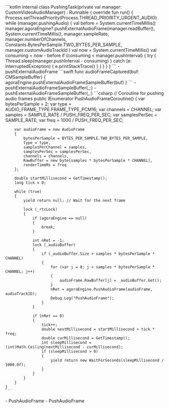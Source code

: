 <PlatformWrapper platform="android">
    ```kotlin
    internal class PushingTask(private val manager: CustomVideoAudioManager) : Runnable {
        override fun run() {
            Process.setThreadPriority(Process.THREAD_PRIORITY_URGENT_AUDIO)
            while (manager.pushingAudio) {
                val before = System.currentTimeMillis()
                manager.agoraEngine?.pushExternalAudioFrame(manager.readBuffer(),
                    System.currentTimeMillis(),
                    manager.sampleRate,
                    manager.numberOfChannels,
                    Constants.BytesPerSample.TWO_BYTES_PER_SAMPLE,
                    manager.customAudioTrackId
                )
                val now = System.currentTimeMillis()
                val consuming = now - before
                if (consuming < manager.pushInterval) {
                    try {
                        Thread.sleep(manager.pushInterval - consuming)
                    } catch (e: InterruptedException) {
                        e.printStackTrace()
                    }
                }
            }
        }
    }
    ```
    - <Link to="{{Global.API_REF_ANDROID_ROOT}}/class_irtcengine.html#api_imediaengine_pushaudioframe">pushExternalAudioFrame</Link>
</PlatformWrapper>
<PlatformWrapper platform={["ios","macos"]}>
    ```swift
    func audioFrameCaptured(buf: CMSampleBuffer) {
        agoraEngine.pushExternalAudioFrameSampleBuffer(buf)
    }
    ```
    <PlatformWrapper platform="ios">
    - <Link to="{{Global.API_REF_IOS_ROOT_RTC_ENGINE_KIT}}/pushexternalaudioframesamplebuffer(_:)">pushExternalAudioFrameSampleBuffer(_:)</Link>
    </PlatformWrapper>
    <PlatformWrapper platform="macos">
    - <Link to="{{Global.API_REF_MACOS_ROOT_RTC_ENGINE_KIT}}/pushexternalaudioframesamplebuffer(_:)">pushExternalAudioFrameSampleBuffer(_:)</Link>
    </PlatformWrapper>
</PlatformWrapper>
<PlatformWrapper platform="unity">
    ```csharp
     // Coroutine for pushing audio frames
    public IEnumerator PushAudioFrameCoroutine()
    {
        var bytesPerSample = 2;
        var type = AUDIO_FRAME_TYPE.FRAME_TYPE_PCM16;
        var channels = CHANNEL;
        var samples = SAMPLE_RATE / PUSH_FREQ_PER_SEC;
        var samplesPerSec = SAMPLE_RATE;
        var freq = 1000 / PUSH_FREQ_PER_SEC;

        var audioFrame = new AudioFrame
        {
            bytesPerSample = BYTES_PER_SAMPLE.TWO_BYTES_PER_SAMPLE,
            type = type,
            samplesPerChannel = samples,
            samplesPerSec = samplesPerSec,
            channels = channels,
            RawBuffer = new byte[samples * bytesPerSample * CHANNEL],
            renderTimeMs = freq
        };

        double startMillisecond = GetTimestamp();
        long tick = 0;

        while (true)
        {
            yield return null; // Wait for the next frame

            lock (_rtcLock)
            {
                if (agoraEngine == null)
                {
                    break;
                }

                int nRet = -1;
                lock (_audioBuffer)
                {
                    if (_audioBuffer.Size > samples * bytesPerSample * CHANNEL)
                    {
                        for (var j = 0; j < samples * bytesPerSample * CHANNEL; j++)
                        {
                            audioFrame.RawBuffer[j] = _audioBuffer.Get();
                        }
                        nRet = agoraEngine.PushAudioFrame(audioFrame, audioTrackID);
                        Debug.Log("PushAudioFrame");
                    }
                }

                if (nRet == 0)
                {
                    tick++;
                    double nextMillisecond = startMillisecond + tick * freq;
                    double curMillisecond = GetTimestamp();
                    int sleepMillisecond = (int)Math.Ceiling(nextMillisecond - curMillisecond);
                    if (sleepMillisecond > 0)
                    {
                        yield return new WaitForSeconds(sleepMillisecond / 1000.0f);
                    }
                }
            }
        }
    }
    ```
<ProductWrapper product="voice-calling">
    - <Link to="{{Global.API_REF_UNITY_ROOT_VOICE_SDK}}/class_irtcengine.html#api_imediaengine_pushaudioframe0">PushAudioFrame</Link>
</ProductWrapper>
<ProductWrapper notAllowed="voice-calling">
    - <Link to="{{Global.API_REF_UNITY_ROOT}}/class_irtcengine.html#api_imediaengine_pushaudioframe0">PushAudioFrame</Link>
</ProductWrapper>
</PlatformWrapper>